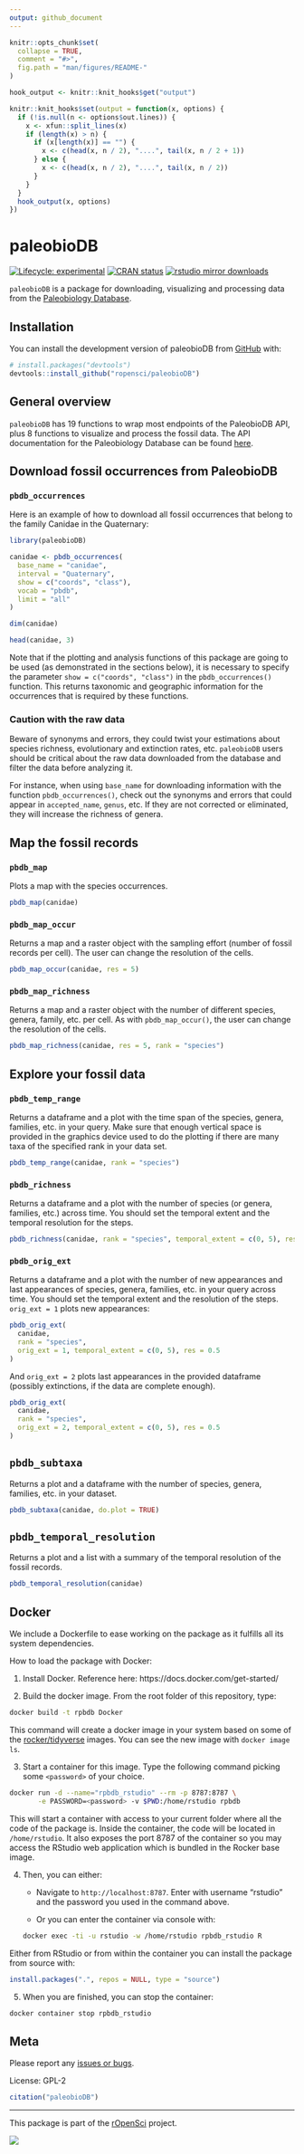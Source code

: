 ```yaml
---
output: github_document
---
```


<!-- README.md is generated from README.Rmd. Please edit that file -->

```r
knitr::opts_chunk$set(
  collapse = TRUE,
  comment = "#>",
  fig.path = "man/figures/README-"
)

hook_output <- knitr::knit_hooks$get("output")

knitr::knit_hooks$set(output = function(x, options) {
  if (!is.null(n <- options$out.lines)) {
    x <- xfun::split_lines(x)
    if (length(x) > n) {
      if (x[length(x)] == "") {
        x <- c(head(x, n / 2), "....", tail(x, n / 2 + 1))
      } else {
        x <- c(head(x, n / 2), "....", tail(x, n / 2))
      }
    }
  }
  hook_output(x, options)
})
```

# paleobioDB

<!-- badges: start -->
[![Lifecycle: experimental](https://img.shields.io/badge/lifecycle-experimental-orange.svg)](https://lifecycle.r-lib.org/articles/stages.html#experimental)
[![CRAN status](https://www.r-pkg.org/badges/version/paleobioDB)](https://CRAN.R-project.org/package=paleobioDB)
[![rstudio mirror downloads](https://cranlogs.r-pkg.org/badges/paleobioDB)](https://github.com/r-hub/cranlogs.app)
<!-- badges: end -->

`paleobioDB` is a package for downloading, visualizing and processing
data from the [Paleobiology Database](https://paleobiodb.org/).

## Installation

You can install the development version of paleobioDB from
[GitHub](https://github.com/) with:

``` r
# install.packages("devtools")
devtools::install_github("ropensci/paleobioDB")
```

## General overview

`paleobioDB` has 19 functions to wrap most endpoints of the PaleobioDB
API, plus 8 functions to visualize and process the fossil data. The
API documentation for the Paleobiology Database can be found
[here](https://paleobiodb.org/data1.2/).

## Download fossil occurrences from PaleobioDB

### `pbdb_occurrences`

Here is an example of how to download all fossil occurrences that
belong to the family Canidae in the Quaternary:

```r
library(paleobioDB)

canidae <- pbdb_occurrences(
  base_name = "canidae",
  interval = "Quaternary",
  show = c("coords", "class"),
  vocab = "pbdb",
  limit = "all"
)

dim(canidae)

head(canidae, 3)
```

Note that if the plotting and analysis functions of this package are
going to be used (as demonstrated in the sections below), it is
necessary to specify the parameter `show = c("coords", "class")` in
the `pbdb_occurrences()` function.  This returns taxonomic and
geographic information for the occurrences that is required by these
functions.

### Caution with the raw data

Beware of synonyms and errors, they could twist your estimations about
species richness, evolutionary and extinction rates, etc. `paleobioDB`
users should be critical about the raw data downloaded from the
database and filter the data before analyzing it.

For instance, when using `base_name` for downloading information with
the function `pbdb_occurrences()`, check out the synonyms and errors
that could appear in `accepted_name`, `genus`, etc. If they are not
corrected or eliminated, they will increase the richness of genera.

## Map the fossil records

### `pbdb_map`

Plots a map with the species occurrences.

```r
pbdb_map(canidae)
```

### `pbdb_map_occur`

Returns a map and a raster object with the sampling effort (number of
fossil records per cell). The user can change the resolution of the
cells.

```r
pbdb_map_occur(canidae, res = 5)
```

### `pbdb_map_richness`

Returns a map and a raster object with the number of different
species, genera, family, etc. per cell. As with `pbdb_map_occur()`,
the user can change the resolution of the cells.

```r
pbdb_map_richness(canidae, res = 5, rank = "species")
```

## Explore your fossil data

### `pbdb_temp_range`

Returns a dataframe and a plot with the time span of the species,
genera, families, etc. in your query.  Make sure that enough vertical
space is provided in the graphics device used to do the plotting if
there are many taxa of the specified rank in your data set.

```r
pbdb_temp_range(canidae, rank = "species")
```

### `pbdb_richness`

Returns a dataframe and a plot with the number of species (or genera,
families, etc.) across time. You should set the temporal extent and
the temporal resolution for the steps.

```r
pbdb_richness(canidae, rank = "species", temporal_extent = c(0, 5), res = 0.5)
```

### `pbdb_orig_ext`

Returns a dataframe and a plot with the number of new appearances and
last appearances of species, genera, families, etc. in your query
across time. You should set the temporal extent and the resolution of
the steps. `orig_ext = 1` plots new appearances:

```r
pbdb_orig_ext(
  canidae,
  rank = "species",
  orig_ext = 1, temporal_extent = c(0, 5), res = 0.5
)
```

And `orig_ext = 2` plots last appearances in the provided dataframe
(possibly extinctions, if the data are complete enough).

```r
pbdb_orig_ext(
  canidae,
  rank = "species",
  orig_ext = 2, temporal_extent = c(0, 5), res = 0.5
)
```

## `pbdb_subtaxa`

Returns a plot and a dataframe with the number of species, genera,
families, etc. in your dataset.

```r
pbdb_subtaxa(canidae, do.plot = TRUE)
```

## `pbdb_temporal_resolution`

Returns a plot and a list with a summary of the temporal resolution of
the fossil records.

```r
pbdb_temporal_resolution(canidae)
```

## Docker

We include a Dockerfile to ease working on the package as it fulfills
all its system dependencies.

How to load the package with Docker:

1. Install Docker. Reference here: https://docs.docker.com/get-started/

2. Build the docker image. From the root folder of this
   repository, type:

```bash
docker build -t rpbdb Docker
```

This command will create a docker image in your system based on some
of the [rocker/tidyverse](https://hub.docker.com/r/rocker/tidyverse/)
images.  You can see the new image with `docker image ls`.

3. Start a container for this image. Type the following command
   picking some `<password>` of your choice.

```bash
docker run -d --name="rpbdb_rstudio" --rm -p 8787:8787 \
	   -e PASSWORD=<password> -v $PWD:/home/rstudio rpbdb
```

This will start a container with access to your current folder where
all the code of the package is.  Inside the container, the code will
be located in `/home/rstudio`. It also exposes the port 8787 of the
container so you may access the RStudio web application which is
bundled in the Rocker base image.

4. Then, you can either:

	- Navigate to `http://localhost:8787`. Enter with username
	"rstudio" and the password you used in the command above.

	- Or you can enter the container via console with:

	```bash
	docker exec -ti -u rstudio -w /home/rstudio rpbdb_rstudio R
	```

Either from RStudio or from within the container you can install the
package from source with:

```r
install.packages(".", repos = NULL, type = "source")
```

5. When you are finished, you can stop the container:

```bash
docker container stop rpbdb_rstudio
```

## Meta

Please report any [issues or bugs](https://github.com/ropensci/paleobioDB/issues).

License: GPL-2

```r
citation("paleobioDB")
```

---

This package is part of the [rOpenSci](https://ropensci.org/packages) project.

[![](https://ropensci.org/public_images/github_footer.png)](https://ropensci.org)
